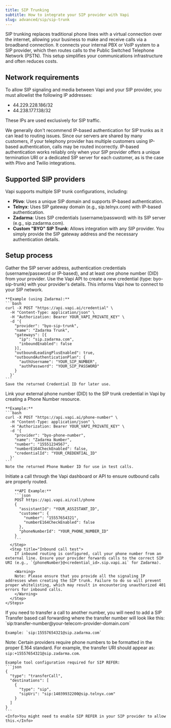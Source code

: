 ```yaml
---
title: SIP Trunking
subtitle: How to integrate your SIP provider with Vapi
slug: advanced/sip/sip-trunk
---
```


SIP trunking replaces traditional phone lines with a virtual connection over the internet, allowing your business to make and receive calls via a broadband connection. It connects your internal PBX or VoIP system to a SIP provider, which then routes calls to the Public Switched Telephone Network (PSTN). This setup simplifies your communications infrastructure and often reduces costs.

## Network requirements

To allow SIP signaling and media between Vapi and your SIP provider, you must allowlist the following IP addresses:

- 44.229.228.186/32
- 44.238.177.138/32

These IPs are used exclusively for SIP traffic. 

<Warning>
We generally don't recommend IP-based authentication for SIP trunks as it can lead to routing issues. Since our servers are shared by many customers, if your telephony provider has multiple customers using IP-based authentication, calls may be routed incorrectly. IP-based authentication works reliably only when your SIP provider offers a unique termination URI or a dedicated SIP server for each customer, as is the case with Plivo and Twilio integrations.
</Warning>

## Supported SIP providers

Vapi supports multiple SIP trunk configurations, including:

- **Plivo**: Uses a unique SIP domain and supports IP-based authentication.
- **Telnyx**: Uses SIP gateway domain (e.g., sip.telnyx.com) with IP-based authentication.
- **Zadarma**: Uses SIP credentials (username/password) with its SIP server (e.g., sip.zadarma.com).
- **Custom "BYO" SIP Trunk**: Allows integration with any SIP provider. You simply provide the SIP gateway address and the necessary authentication details.

## Setup process

<Steps>
  <Step title="Obtain provider details">
    Gather the SIP server address, authentication credentials (username/password or IP-based), and at least one phone number (DID) from your provider.
  </Step>

  <Step title="Create a SIP trunk credential in Vapi">
    Use the Vapi API to create a new credential (type: byo-sip-trunk) with your provider's details. This informs Vapi how to connect to your SIP network.

    **Example (using Zadarma):**
    ```bash
    curl -X POST "https://api.vapi.ai/credential" \
      -H "Content-Type: application/json" \
      -H "Authorization: Bearer YOUR_VAPI_PRIVATE_KEY" \
      -d '{
        "provider": "byo-sip-trunk",
        "name": "Zadarma Trunk",
        "gateways": [{
          "ip": "sip.zadarma.com",
          "inboundEnabled": false
        }],
        "outboundLeadingPlusEnabled": true,
        "outboundAuthenticationPlan": {
          "authUsername": "YOUR_SIP_NUMBER",
          "authPassword": "YOUR_SIP_PASSWORD"
        }
      }'
    ```
    Save the returned Credential ID for later use.
  </Step>

  <Step title="Associate a phone number with the SIP trunk">
    Link your external phone number (DID) to the SIP trunk credential in Vapi by creating a Phone Number resource.

    **Example:**
    ```bash
    curl -X POST "https://api.vapi.ai/phone-number" \
      -H "Content-Type: application/json" \
      -H "Authorization: Bearer YOUR_VAPI_PRIVATE_KEY" \
      -d '{
        "provider": "byo-phone-number",
        "name": "Zadarma Number",
        "number": "15551234567",
        "numberE164CheckEnabled": false,
        "credentialId": "YOUR_CREDENTIAL_ID"
      }'
    ```
    Note the returned Phone Number ID for use in test calls.
  </Step>

  <Step title="Test your SIP trunk">
    <Steps>
      <Step title="Outbound call test">
        Initiate a call through the Vapi dashboard or API to ensure outbound calls are properly routed.
        
        **API Example:**
        ```json
        POST https://api.vapi.ai/call/phone
        {
          "assistantId": "YOUR_ASSISTANT_ID",
          "customer": {
            "number": "15557654321",
            "numberE164CheckEnabled": false
          },
          "phoneNumberId": "YOUR_PHONE_NUMBER_ID"
        }
        ```
      </Step>
      <Step title="Inbound call test">
        If inbound routing is configured, call your phone number from an external line. Ensure your provider forwards calls to the correct SIP URI (e.g., `{phoneNumber}@<credential_id>.sip.vapi.ai` for Zadarma).
        
        <Warning>
        Note: Please ensure that you provide all the signaling IP addresses when creating the SIP trunk. Failure to do so will prevent proper whitelisting, which may result in encountering unauthorized 401 errors for inbound calls.
        </Warning>
      </Step>
    </Steps>
  </Step>

  <Step title="SIP REFER (call transfer)">
    If you need to transfer a call to another number, you will need to add a SIP Transfer based call forwarding where the transfer number will look like this: `sip:transfer-number@your-telecom-provider-domain.com`

    Example: `sip:15557654321@sip.zadarma.com`

Note: Certain providers require phone numbers to be formatted in the proper E.164 standard. For example, the transfer URI should appear as: `sip:+15557654321@sip.zadarma.com`.
﻿

    Example tool configuration required for SIP REFER:
    ```json
    {
      "type": "transferCall",
      "destinations": [
        {
          "type": "sip",
          "sipUri": "sip:14039932200@sip.telnyx.com"
        }
      ]
    }
    ```
    <Info>You might need to enable SIP REFER in your SIP provider to allow this.</Info>
  </Step>
</Steps>


